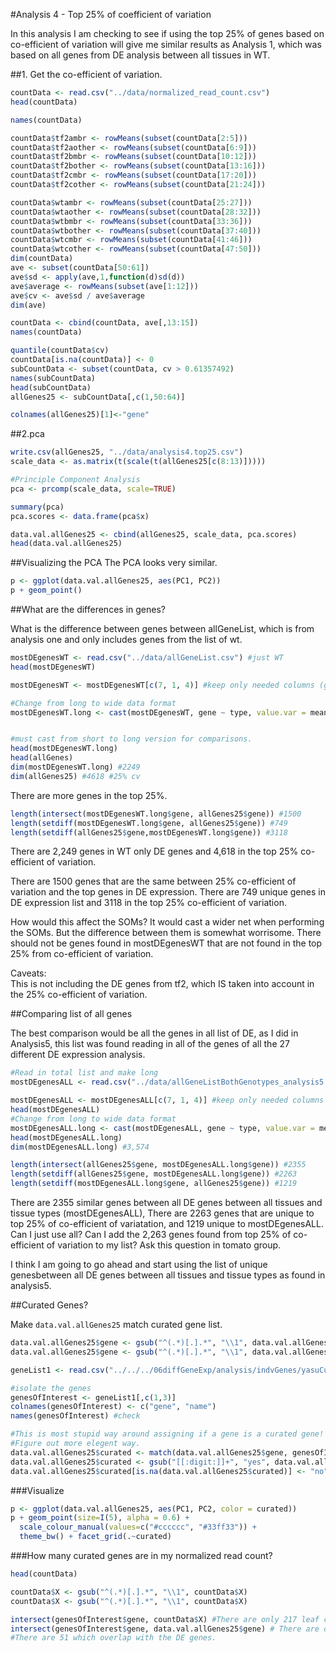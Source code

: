 #Analysis 4 - Top 25% of coefficient of variation

In this analysis I am checking to see if using the top 25% of genes based on co-efficient of variation will give me similar results as Analysis 1, which was based on all genes from DE analysis between all tissues in WT. 

##1. Get the co-efficient of variation. 
```r
countData <- read.csv("../data/normalized_read_count.csv")
head(countData)

names(countData)

countData$tf2ambr <- rowMeans(subset(countData[2:5]))
countData$tf2aother <- rowMeans(subset(countData[6:9]))
countData$tf2bmbr <- rowMeans(subset(countData[10:12]))
countData$tf2bother <- rowMeans(subset(countData[13:16]))
countData$tf2cmbr <- rowMeans(subset(countData[17:20]))
countData$tf2cother <- rowMeans(subset(countData[21:24]))

countData$wtambr <- rowMeans(subset(countData[25:27]))
countData$wtaother <- rowMeans(subset(countData[28:32]))
countData$wtbmbr <- rowMeans(subset(countData[33:36]))
countData$wtbother <- rowMeans(subset(countData[37:40]))
countData$wtcmbr <- rowMeans(subset(countData[41:46]))
countData$wtcother <- rowMeans(subset(countData[47:50]))
dim(countData)
ave <- subset(countData[50:61])
ave$sd <- apply(ave,1,function(d)sd(d))
ave$average <- rowMeans(subset(ave[1:12]))
ave$cv <- ave$sd / ave$average
dim(ave)

countData <- cbind(countData, ave[,13:15])
names(countData)
```

```r
quantile(countData$cv)
countData[is.na(countData)] <- 0
subCountData <- subset(countData, cv > 0.61357492)
names(subCountData)
head(subCountData)
allGenes25 <- subCountData[,c(1,50:64)]

colnames(allGenes25)[1]<-"gene"
```

##2.pca

```r
write.csv(allGenes25, "../data/analysis4.top25.csv")
scale_data <- as.matrix(t(scale(t(allGenes25[c(8:13)])))) 

#Principle Component Analysis
pca <- prcomp(scale_data, scale=TRUE) 

summary(pca) 
pca.scores <- data.frame(pca$x)

data.val.allGenes25 <- cbind(allGenes25, scale_data, pca.scores) 
head(data.val.allGenes25)
```

##Visualizing the PCA
The PCA looks very similar. 

```r
p <- ggplot(data.val.allGenes25, aes(PC1, PC2))
p + geom_point()
```

##What are the differences in genes?

What is the difference between genes between allGeneList, which is from analysis one and only includes genes from the list of wt. 

```r
mostDEgenesWT <- read.csv("../data/allGeneList.csv") #just WT
head(mostDEgenesWT)

mostDEgenesWT <- mostDEgenesWT[c(7, 1, 4)] #keep only needed columns (gene, type, mean)

#Change from long to wide data format
mostDEgenesWT.long <- cast(mostDEgenesWT, gene ~ type, value.var = mean, fun.aggregate = "mean") 


#must cast from short to long version for comparisons. 
head(mostDEgenesWT.long)
head(allGenes)
dim(mostDEgenesWT.long) #2249
dim(allGenes25) #4618 #25% cv

```

There are more genes in the top 25%.
```r
length(intersect(mostDEgenesWT.long$gene, allGenes25$gene)) #1500
length(setdiff(mostDEgenesWT.long$gene, allGenes25$gene)) #749
length(setdiff(allGenes25$gene,mostDEgenesWT.long$gene)) #3118
```

There are 2,249 genes in WT only DE genes and 4,618 in the top 25% co-efficient of variation.

There are 1500 genes that are the same between 25% co-efficient of variation and the top genes in DE expression. There are 749 unique genes in DE expression list and 3118 in the top 25% co-efficient of variation.  

How would this affect the SOMs?  It would cast a wider net when performing the SOMs.  But the difference between them is somewhat worrisome.  There should not be genes found in mostDEgenesWT that are not found in the top 25% from co-efficient of variation.  

Caveats:  
This is not including the DE genes from tf2, which IS taken into account in the 25% co-efficient of variation.

##Comparing list of all genes

The best comparison would be all the genes in all list of DE, as I did in Analysis5, this list was found reading in all of the genes of all the 27 different DE expression analysis. 

```r
#Read in total list and make long
mostDEgenesALL <- read.csv("../data/allGeneListBothGenotypes_analysis5.csv")

mostDEgenesALL <- mostDEgenesALL[c(7, 1, 4)] #keep only needed columns (gene, type, mean)
head(mostDEgenesALL)
#Change from long to wide data format
mostDEgenesALL.long <- cast(mostDEgenesALL, gene ~ type, value.var = mean, fun.aggregate = "mean") 
head(mostDEgenesALL.long)
dim(mostDEgenesALL.long) #3,574
```

```r
length(intersect(allGenes25$gene, mostDEgenesALL.long$gene)) #2355
length(setdiff(allGenes25$gene, mostDEgenesALL.long$gene)) #2263
length(setdiff(mostDEgenesALL.long$gene, allGenes25$gene)) #1219
```

There are 2355 similar genes between all DE genes between all tissues and tissue types (mostDEgenesALL),  There are 2263 genes that are unique to top 25% of co-efficient of variatation, and 1219 unique to mostDEgenesALL.  Can I just use all?  Can I add the 2,263 genes found from top 25% of co-efficient of variation to my list? Ask this question in tomato group. 

I think I am going to go ahead and start using the list of unique genesbetween all DE genes between all tissues and tissue types as found in analysis5. 

##Curated Genes?

Make `data.val.allGenes25` match curated gene list. 

```r
data.val.allGenes25$gene <- gsub("^(.*)[.].*", "\\1", data.val.allGenes25$gene)
data.val.allGenes25$gene <- gsub("^(.*)[.].*", "\\1", data.val.allGenes25$gene)
```

```r
geneList1 <- read.csv("../../../06diffGeneExp/analysis/indvGenes/yasuCuratedGenes/pnas.1402835111.sd06.csv")

#isolate the genes
genesOfInterest <- geneList1[,c(1,3)]
colnames(genesOfInterest) <- c("gene", "name")
names(genesOfInterest) #check
```


```r
#This is most stupid way around assigning if a gene is a curated gene! 
#Figure out more elegent way.
data.val.allGenes25$curated <- match(data.val.allGenes25$gene, genesOfInterest$gene)
data.val.allGenes25$curated <- gsub("[[:digit:]]+", "yes", data.val.allGenes25$curated)
data.val.allGenes25$curated[is.na(data.val.allGenes25$curated)] <- "no"
```


###Visualize

```r
p <- ggplot(data.val.allGenes25, aes(PC1, PC2, color = curated)) 
p + geom_point(size=I(5), alpha = 0.6) +
  scale_colour_manual(values=c("#cccccc", "#33ff33")) + 
  theme_bw() + facet_grid(.~curated)
```

###How many curated genes are in my normalized read count?

```r
head(countData)

countData$X <- gsub("^(.*)[.].*", "\\1", countData$X)
countData$X <- gsub("^(.*)[.].*", "\\1", countData$X)

intersect(genesOfInterest$gene, countData$X) #There are only 217 leaf curated genes in the normalized read counts. 
intersect(genesOfInterest$gene, data.val.allGenes25$gene) # There are only 77 which are in the top 25%
#There are 51 which overlap with the DE genes.  
```

